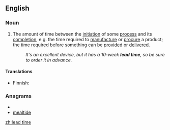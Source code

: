 {{wikipedia}}
==English==

===Noun===
{{en-noun|sg=[[lead]] [[time]]}}
#{{idiom}} The amount of time between the [[initiation]] of some [[process]] and its [[completion]], e.g. the time required to [[manufacture]] or [[procure]] a product; the time required before something can be [[provided]] or [[delivered]].
#:''It's an excellent device, but it has a 10-week '''lead time''', so be sure to order it in advance.''

====Translations====
{{trans-top|the amount of time between the initiation of some process and its completion}}
*Finnish: {{t-|fi|läpimenoaika}}
{{trans-mid}}
{{trans-bottom}}

===Anagrams===
* {{alphagram|adeeilmt}}
* [[mealtide#English|mealtide]]

[[zh:lead time]]